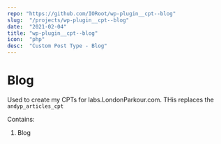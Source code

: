 ```yaml
---
repo: "https://github.com/IORoot/wp-plugin__cpt--blog"
slug:  "/projects/wp-plugin__cpt--blog"
date:  "2021-02-04"
title: "wp-plugin__cpt--blog"
icon:  "php"
desc:  "Custom Post Type - Blog"
---
```



# Blog

Used to create my CPTs for labs.LondonParkour.com. THis replaces the `andyp_articles_cpt`

Contains:

1. Blog